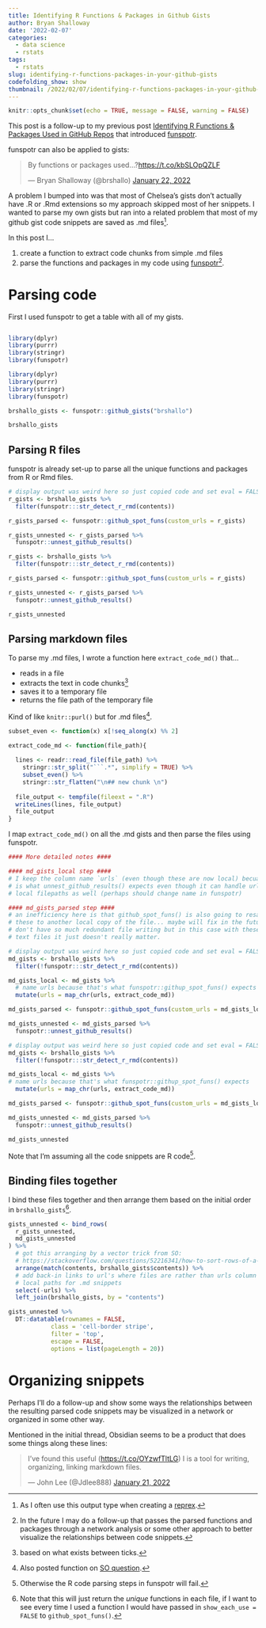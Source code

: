 ```yaml
---
title: Identifying R Functions & Packages in Github Gists
author: Bryan Shalloway
date: '2022-02-07'
categories:
  - data science
  - rstats
tags:
  - rstats
slug: identifying-r-functions-packages-in-your-github-gists
codefolding_show: show
thumbnail: /2022/02/07/identifying-r-functions-packages-in-your-github-gists/images/filing-cabinets.jpg
---
```


```r
knitr::opts_chunk$set(echo = TRUE, message = FALSE, warning = FALSE)
```

This post is a follow-up to my previous post [Identifying R Functions & Packages Used in GitHub Repos](https://www.bryanshalloway.com/2022/01/18/identifying-r-functions-packages-used-in-github-repos/) that introduced [funspotr](https://github.com/brshallo/funspotr).

funspotr can also be applied to gists:

<blockquote class="twitter-tweet"><p lang="en" dir="ltr">By functions or packages used...?<a href="https://t.co/kbSLOpQZLF">https://t.co/kbSLOpQZLF</a></p>&mdash; Bryan Shalloway (@brshallo) <a href="https://twitter.com/brshallo/status/1484921548154621953?ref_src=twsrc%5Etfw">January 22, 2022</a></blockquote> <script async src="https://platform.twitter.com/widgets.js" charset="utf-8"></script>

A problem I bumped into was that most of Chelsea's gists don't actually have .R or .Rmd extensions so my approach skipped most of her snippets. I wanted to parse my own gists but ran into a related problem that most of my github gist code snippets are saved as .md files^[As I often use this output type when creating a [reprex](https://github.com/tidyverse/reprex).].

In this post I...

1. create a function to extract code chunks from simple .md files
1. parse the functions and packages in my code using [funspotr](https://github.com/brshallo/funspotr)^[In the future I may do a follow-up that passes the parsed functions and packages through a network analysis or some other approach to better visualize the relationships between code snippets.].


# Parsing code

First I used funspotr to get a table with all of my gists.

```r

```


```r
library(dplyr)
library(purrr)
library(stringr)
library(funspotr)
```

```r
library(dplyr)
library(purrr)
library(stringr)
library(funspotr)

brshallo_gists <- funspotr::github_gists("brshallo")

brshallo_gists
```

## Parsing R files

funspotr is already set-up to parse all the unique functions and packages from R or Rmd files.

```r
# display output was weird here so just copied code and set eval = FALSE
r_gists <- brshallo_gists %>% 
  filter(funspotr:::str_detect_r_rmd(contents))

r_gists_parsed <- funspotr::github_spot_funs(custom_urls = r_gists)

r_gists_unnested <- r_gists_parsed %>% 
  funspotr::unnest_github_results()
```

```r
r_gists <- brshallo_gists %>% 
  filter(funspotr:::str_detect_r_rmd(contents))

r_gists_parsed <- funspotr::github_spot_funs(custom_urls = r_gists)

r_gists_unnested <- r_gists_parsed %>% 
  funspotr::unnest_github_results()
```

```r
r_gists_unnested
```

## Parsing markdown files

To parse my .md files, I wrote a function here `extract_code_md()` that...

* reads in a file
* extracts the text in code chunks^[based on what exists between ticks.]
* saves it to a temporary file
* returns the file path of the temporary file

Kind of like `knitr::purl()` but for .md files^[Also posted function on [SO question](https://stackoverflow.com/a/71025744/9059865).].

```r
subset_even <- function(x) x[!seq_along(x) %% 2]

extract_code_md <- function(file_path){
  
  lines <- readr::read_file(file_path) %>% 
    stringr::str_split("```.*", simplify = TRUE) %>%
    subset_even() %>% 
    stringr::str_flatten("\n## new chunk \n")
  
  file_output <- tempfile(fileext = ".R")
  writeLines(lines, file_output)
  file_output
}
```

I map `extract_code_md()` on all the .md gists and then parse the files using funspotr.

```r
#### More detailed notes ####

#### md_gists_local step ####
# I keep the column name `urls` (even though these are now local) becuase that
# is what unnest_github_results() expects even though it can handle urls or
# local filepaths as well (perhaps should change name in funspotr)

#### md_gists_parsed step ####
# an inefficiency here is that github_spot_funs() is also going to resave all of
# these to another local copy of the file... maybe will fix in the future so
# don't have so much redundant file writing but in this case with these small
# text files it just doesn't really matter.

```


```r
# display output was weird here so just copied code and set eval = FALSE
md_gists <- brshallo_gists %>% 
  filter(!funspotr:::str_detect_r_rmd(contents))

md_gists_local <- md_gists %>% 
  # name urls because that's what funspotr::githup_spot_funs() expects
  mutate(urls = map_chr(urls, extract_code_md))

md_gists_parsed <- funspotr::github_spot_funs(custom_urls = md_gists_local)

md_gists_unnested <- md_gists_parsed %>% 
  funspotr::unnest_github_results()
```

```r
# display output was weird here so just copied code and set eval = FALSE
md_gists <- brshallo_gists %>% 
  filter(!funspotr:::str_detect_r_rmd(contents))

md_gists_local <- md_gists %>% 
# name urls because that's what funspotr::githup_spot_funs() expects
  mutate(urls = map_chr(urls, extract_code_md))

md_gists_parsed <- funspotr::github_spot_funs(custom_urls = md_gists_local)

md_gists_unnested <- md_gists_parsed %>% 
  funspotr::unnest_github_results()
```

```r
md_gists_unnested
```

Note that I'm assuming all the code snippets are R code^[Otherwise the R code parsing steps in funspotr will fail.].

## Binding files together

I bind these files together and then arrange them based on the initial order in `brshallo_gists`^[Note that this will just return the *unique* functions in each file, if I want to see every time I used a function I would have passed in `show_each_use = FALSE` to `github_spot_funs()`.].

```r
gists_unnested <- bind_rows(
  r_gists_unnested,
  md_gists_unnested
) %>% 
  # got this arranging by a vector trick from SO:
  # https://stackoverflow.com/questions/52216341/how-to-sort-rows-of-a-data-frame-based-on-a-vector-using-dplyr-pipe
  arrange(match(contents, brshallo_gists$contents)) %>% 
  # add back-in links to url's where files are rather than urls column being
  # local paths for .md snippets
  select(-urls) %>% 
  left_join(brshallo_gists, by = "contents")

gists_unnested %>% 
  DT::datatable(rownames = FALSE,
            class = 'cell-border stripe',
            filter = 'top',
            escape = FALSE,
            options = list(pageLength = 20))

```

# Organizing snippets

Perhaps I'll do a follow-up and show some ways the relationships between the resulting parsed code snippets may be visualized in a network or organized in some other way. 

Mentioned in the initial thread, Obsidian seems to be a product that does some things along these lines:

<blockquote class="twitter-tweet"><p lang="en" dir="ltr">I’ve found this useful (<a href="https://t.co/OYzwfTltLG">https://t.co/OYzwfTltLG</a>) I is a tool for writing, organizing, linking markdown files.</p>&mdash; John Lee (@Jdlee888) <a href="https://twitter.com/Jdlee888/status/1484332889609170946?ref_src=twsrc%5Etfw">January 21, 2022</a></blockquote> <script async src="https://platform.twitter.com/widgets.js" charset="utf-8"></script>
